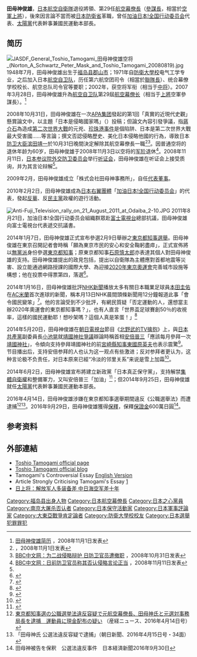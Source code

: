 {{Infobox officeholder
| name  = 田母神 俊雄
| original_name = 
| native_name_lang = 
| image =File:Toshio Tamogami.jpg
| imagesize = 
| caption =2009年
| country = {{JPN}}
|office = {{flagicon image|Flag of Chief of Staff of the Air Self Defense Force (Japan).svg}}日本第29任{{Link-ja|航空幕僚長|航空幕僚長}}
|term_start = 2007年3月28日
|term_end =  2008年11月3日
|1blankname    = {{nowrap|[[防衛大臣|防衛大臣]]}}
|1namedata     = [[久間章生|久間章生]]<br>[[小池百合子|小池百合子]]<br>[[高村正彦|高村正彦]]<br>[[石破茂|石破茂]]<br>[[林芳正|林芳正]]<br>[[濱田靖一|濱田靖一]]
|predecessor  = {{link-ja|吉田正|吉田正 (航空自衛官)}}
|successor    ={{link-ja|外薗健一朗|外薗健一朗}}
|birth_date = {{birth date and age|1948|7|22}}
|birth_place = {{JPN}}[[福島縣|福島縣]][[田村郡|田村郡]]<br>（現[[郡山市|郡山市]]）
|native_place = 
|parents = 
|relatives = 
|spouse = 
|awards=
|occupation={{link-ja|統合幕僚学校|統合幕僚学校}}校長（2002-2004）<br>[[軍事|軍事]][[評論員|評論員]]、政治活動人士
|party =（[[無党籍|無党籍]]→）<br>（[[太陽党|太陽党]]→）<br>[[次世代党|次世代党]]
|alma_mater   = [[防衛大学校|防衛大学校]]電氣工學專業
|website      =
| allegiance= 
| serviceyears              = 1971年3月-2008年11月
| rank= [[File:JASDF_General_insignia_(b).svg|17px]] [[上將|空將（上將）]]
| branch      = {{Air force|Japan|name=日本航空自衛隊}}
| unit                      = {{plainlist |
*{{link-ja|航空幕僚監部|航空幕僚監部}}防衛部防衛課（1991-1993）}}
| commands={{plainlist |
*{{link-ja|航空幕僚監部|航空幕僚監部}}防衛部防衛課業務計劃班長（1992-1993）
*{{link-ja|第3航空團|第3航空団}}{{link-ja|基地業務群|基地業務群}}司令（1993-1995）
*航空幕僚監部人事教育部厚生課長（1995-1997）
*{{link-ja|南西航空混成團|南西航空混成団}}司令部幕僚長（1997-1998）
*{{link-ja|第6航空團|第6航空団}}司令（1998-1999）
*[[小松基地|小松基地]]司令（1998-1999）
*航空幕僚監部装備部長（1999-2002）
*{{link-ja|航空總隊司令官|航空総隊司令官}}（2004-2007）}}
| battles= 
}}
'''田母神俊雄'''{{BD|1948年|7月22日||}}，[[日本|日本]][[航空自衛隊|航空自衛隊]]退役將領、第29任[[航空幕僚長|航空幕僚長]]（[[參謀長|參謀長]]，相當於[[空軍|空軍]][[上將|上將]]），後來因言論不當而被[[日本防衛省|日本防衛省]]革職，曾任[[加油日本!全国行动委员会|加油日本!全国行动委员会]]代表、[[太陽黨_(2012年)|太陽黨]]代表幹事兼國民運動本部長。

==简历==
[[File:JASDF_General_Toshio_Tamogami_田母神俊雄空将_(Norton_A_Schwartz_Peter_Mask_and_Toshio_Tamogami_20080819).jpg|thumb]]
{{Japanese
| image = 
| japanese = 田母神 俊雄
| kana = たもがみ としお
| romaji = Tamogami Toshio
| 舊寫 = 
}}
1948年7月，田母神俊雄出生于[[福岛县|福岛县]][[郡山市|郡山市]]；1971年自[[防衛大學校|防衛大學校]]电气工学专业，之后加入日本[[航空自卫队|航空自卫队]]，历任第六航空团司令（相當於[[空軍聯隊|聯隊長]]）、统合幕僚学校校长、航空总队司令官等要职；2002年，获空将军衔（相当于[[中将|中将]]）。2007年3月28日，田母神俊雄升為[[航空自卫队|航空自卫队]]第29屆[[航空幕僚长|航空幕僚长]]（相当于[[上將|上將]]空軍參謀長）。<ref>[http://www.ribenxinwen.com/html/c/200811/01-510.html 田母神俊雄简历] {{webarchive|url=https://web.archive.org/web/20091113030835/http://www.ribenxinwen.com/html/c/200811/01-510.html |date=2009-11-13 }}，2008年11月1日发表{{languageicon|zh|简体中文}}</ref>

2008年10月31日，田母神俊雄在一次[[APA集团|APA集团]]發起的第1回「真實的近現代史觀」懸賞論文中，以主題「日本是侵略國家嗎」（{{lang|ja|[http://www.apa.co.jp/book_report/images/2008jyusyou_saiyuusyu.pdf 日本は侵略国家であったのか]}}）投稿；但論文內容引發爭議，指[[蔣介石|蔣介石]]為造成[[第二次世界大戰|第二次世界大戰]]的元兇、[[珍珠港事件|珍珠港事件]]是個陷阱、日本是第二次世界大戰最大受害國……等言論；撰文否認侵略歷史、美化日本侵略他國的行為，導致日本[[防卫大臣|防卫大臣]][[滨田靖一|滨田靖一]]於10月31日晚間決定解除其航空幕僚長一職<ref>[http://www.nikkei.co.jp/news/seiji/20081031NTE2INK0731102008.html {{lang|ja|政府、田母神空幕長を更迭　「侵略はぬれぎぬ」主張巡り}}] {{Webarchive|url=https://archive.is/20081103064914/http://www.nikkei.co.jp/news/seiji/20081031NTE2INK0731102008.html |date=2008-11-03 }}，2008年11月1日发表{{languageicon|ja|日文}}</ref><ref>[http://news.bbc.co.uk/chinese/simp/hi/newsid_7700000/newsid_7702400/7702443.stm BBC中文网：为二战侵略辩护 日防卫官员遭撤职] {{Wayback|url=http://news.bbc.co.uk/chinese/simp/hi/newsid_7700000/newsid_7702400/7702443.stm |date=20081104013353 }}，2008年10月31日发表{{languageicon|zh|简体中文}}</ref>。因普通空将的退休年龄为60岁，田母神俊雄于2008年11月3日以空将的[[军阶|军阶]]退休<ref name="BBC">[http://news.bbc.co.uk/chinese/simp/hi/newsid_7720000/newsid_7722400/7722431.stm BBC中文网：日前防卫官员称其否认侵略言论正当] {{Wayback|url=http://news.bbc.co.uk/chinese/simp/hi/newsid_7720000/newsid_7722400/7722431.stm |date=20131017221308 }}，2008年11月11日发表{{languageicon|zh|简体中文}}</ref>。2008年11月11日，[[日本参议院|日本参议院]][[外交防卫委员会|外交防卫委员会]]举行[[听证会|听证会]]，田母神俊雄在听证会上接受质询，并为其言论辩解<ref name="BBC" />。

2009年2月，田母神俊雄成立「株式会社田母神事務所」，自任[[代表董事|代表董事]]。

2010年2月2日，田母神俊雄成為[[日本右翼團體|日本右翼團體]]「[[加油日本!全国行动委员会|加油日本!全国行动委员会]]」的代表，發起[[反華|反華]]、反[[民主黨_(日本)|民主黨]]政權的遊行活動。

[[File:Anti-Fuji_Television_rally_on_21_August_2011_at_Odaiba_2-10.JPG|thumb]]
2011年8月21日，加油日本!全国行动委员会組織群眾赴[[富士電視台|富士電視台]]總部抗議，田母神俊雄向富士電視台代表遞交抗議書。

2014年1月7日，田母神俊雄正式宣布參選2月9日舉辦之[[2014年東京都知事選舉|東京都知事選舉]]。田母神俊雄在東京召開記者會時稱「願為東京市民的安心和安全鞠躬盡瘁」，正式宣佈將以[[無黨派|無黨派]]身份參選[[東京都知事|東京都知事]]；原東京都知事[[石原慎太郎|石原慎太郎]]亦表達其個人對田母神俊雄的支持。田母神俊雄提出的政見包括，提出以自衛隊為主體應對首都地震等災害、設立能通過網路授課的國際大學、為迎接[[2020年東京奧運會|2020年東京奧運會]]完善城市設施等構想；他在投票中得票第四，落選<ref>{{Cite web |url=http://www.asahi.com/senkyo/2014tochijisen/ |title=朝日新闻-2014東京都知事選 |accessdate=2014-02-11 |archive-date=2014-02-11 |archive-url=https://web.archive.org/web/20140211065430/http://www.asahi.com/senkyo/2014tochijisen/ |dead-url=no }}</ref>。

2014年1月16日，田母神俊雄批評[[NHK新聞|NHK新聞]]播放太多有關日本職業足球員[[本田圭佑|本田圭佑]]在[[AC米蘭|AC米蘭]]首次進球的新聞，稱本月13日NHK晨間頭條新聞用12分鐘報道此事「會令國民變笨」<ref>{{Cite web |url=http://www.j-cast.com/2014/01/16194257.html?p=all |title=田母神俊雄氏「本田初ゴール、日本国民として嬉しい」　「馬鹿になる」発言から3日、「手のひら返し」の声も |accessdate=2014-06-18 |archive-date=2014-05-30 |archive-url=https://web.archive.org/web/20140530160738/http://www.j-cast.com/2014/01/16194257.html?p=all |dead-url=no }}</ref>。他的言論受到不少批評，有網民質疑「否定運動的人，還想當主辦2020年奧運會的東京都知事嗎？」，也有人直言「世界盃足球賽創50％的收視率，這樣的國民運動耶！想吵架嗎？這個人真是笨蛋！」<ref>{{Cite web |url=http://www.chinatimes.com/newspapers/20140116000505-260108 |title=NHK頭條播足球 日政客：國民會變笨 |accessdate=2014-06-18 |archive-date=2015-02-20 |archive-url=https://web.archive.org/web/20150220164457/http://www.chinatimes.com/newspapers/20140116000505-260108 |dead-url=no }}</ref>

2014年5月20日，田母神俊雄在[[朝日電視台|朝日電視台]]節目《[[北野武的TV擒抱|北野武的TV擒抱]]》上，與[[日本共產黨|日本共產黨]]副委員長[[小池晃|小池晃]]就[[靖國神社爭議|靖國神社爭議]]辯論時稱首相[[安倍晉三|安倍晉三]]「應該每月參拜一次[[靖國神社|靖國神社]]」，令傾向支持參拜靖國神社的前[[宮崎縣知事|宮崎縣知事]][[東國原英夫|東國原英夫]]也表示震驚<ref>{{Cite web |url=http://news.livedoor.com/article/detail/8851598/ |title=田母神俊雄氏、「ビートたけしのTVタックル」で、首相の靖国参拝は「毎月行けばいい」と発言 靖国参拝肯定派の東国原英夫氏も驚く |accessdate=2014-06-18 |archive-date=2014-07-01 |archive-url=https://web.archive.org/web/20140701052947/http://news.livedoor.com/article/detail/8851598/ |dead-url=no }}</ref>。节目播出后，支持安倍参拜的人也认为这一观点有些激进；反对参拜者更认为，这种言论极不负责任，对日本原來已經“冷淡的邻里关系”来说是雪上加霜<ref>{{Cite web |url=http://news.sina.com.cn/w/2014-05-22/173430201099.shtml |title=前日自卫队参谋长称安倍应每月去参拜靖国神社 |accessdate=2014-06-18 |archive-date=2015-02-20 |archive-url=https://web.archive.org/web/20150220172644/http://news.sina.com.cn/w/2014-05-22/173430201099.shtml |dead-url=no }}</ref>。

2014年6月2日，田母神俊雄宣布將建立新政黨「日本真正保守黨」，支持解禁[[集體自衛權|集體自衛權]]和整備軍力，又叫安倍晉三「加油」<ref>{{Cite web |url=http://www.zakzak.co.jp/society/politics/news/20140603/plt1406031521003-n1.htm |title=田母神氏の新党名は「日本真正保守党」 自民の右側に柱立てる |accessdate=2014-06-18 |archive-date=2014-07-16 |archive-url=https://web.archive.org/web/20140716225310/http://www.zakzak.co.jp/society/politics/news/20140603/plt1406031521003-n1.htm |dead-url=no }}</ref>；但2014年9月25日，田母神俊雄就任[[太陽黨_(2012年)|太陽黨]]代表幹事兼國民運動本部長。

2016年4月14日，田母神俊雄涉嫌在東京都知事選舉期間違反《公職選舉法》而遭逮捕<ref>[http://www.sankei.com/affairs/news/160414/afr1604140006-n1.html 東京都知事選の公職選挙法違反容疑で元航空幕僚長、田母神氏と元選対事務局長を逮捕　運動員に現金配布の疑い] {{Wayback|url=http://www.sankei.com/affairs/news/160414/afr1604140006-n1.html |date=20180623112829 }}（産経ニュース、2016年4月14日号）</ref><ref name="asa28415">「田母神氏 公選法違反容疑で逮捕」（朝日新聞、2016年4月15日号・34面）</ref>。2016年9月29日，田母神俊雄獲得[[保釋|保釋]]，保釋[[保證金|保證金]]600萬日圓<ref>田母神被告を保釈　公選法違反事件　日本経済新聞2016年9月30日</ref>。

==参考资料==
{{reflist}}

==外部連結==
{{commonscat|Toshio Tamogami}}
*[http://www.toshio-tamogami.jp/ Toshio Tamogami official page] {{Wayback|url=http://www.toshio-tamogami.jp/ |date=20130808052857 }} {{ja icon}}
*[http://ameblo.jp/toshio-tamogami/ Toshio Tamogami official blog] {{Wayback|url=http://ameblo.jp/toshio-tamogami/ |date=20130826011224 }} {{ja icon}}
*Tamogami's Controversial Essay [https://web.archive.org/web/20130513223146/http://www.apa.co.jp/book_report/images/2008jyusyou_saiyuusyu_english.pdf English Version]
*Article Strongly Criticising Tamogami's Essay [https://web.archive.org/web/20130514180958/http://www.observingjapan.com/2008/11/tamogami-affair.html]
*[http://mil.huanqiu.com/observation/2013-08/4284994.html 日上将：解放军人多装备差 中日海空军差十年] {{Wayback|url=http://mil.huanqiu.com/observation/2013-08/4284994.html |date=20130829132557 }}

{{Chief of Staff JASDF|第29代：2007年-2008年}}

{{DEFAULTSORT:Tamogami Toshio}}
[[Category:福岛县出身人物|Category:福岛县出身人物]]
[[Category:日本航空幕僚長|Category:日本航空幕僚長]]
[[Category:日本之心黨員|Category:日本之心黨員]]
[[Category:南京大屠杀否认者|Category:南京大屠杀否认者]]
[[Category:日本保守活動家|Category:日本保守活動家]]
[[Category:日本軍事評論家|Category:日本軍事評論家]]
[[Category:大東亞戰爭肯定論者|Category:大東亞戰爭肯定論者]]
[[Category:防衛大學校校友|Category:防衛大學校校友]]
[[Category:日本選舉犯罪罪犯|Category:日本選舉犯罪罪犯]]